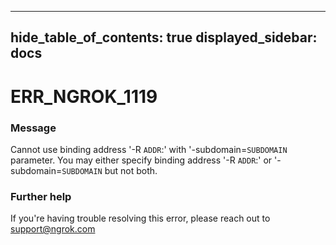 

---
hide_table_of_contents: true
displayed_sidebar: docs
---


# ERR_NGROK_1119

### Message
Cannot use binding address '-R `ADDR`:' with '-subdomain=`SUBDOMAIN` parameter.
You may either specify binding address '-R `ADDR`:' or '-subdomain=`SUBDOMAIN` but not both.

<ErrorDetails />



### Further help
If you're having trouble resolving this error, please reach out to [support@ngrok.com](mailto:support@ngrok.com?subject=Help%20with%20ERR_NGROK_1119)

